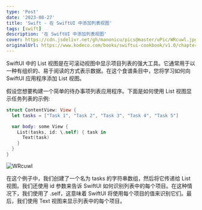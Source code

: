```yaml
---
type: 'Post'
date: '2023-08-27'
title: 'Swift - 在 SwiftUI 中添加列表视图'
tags: [swift]
description: '在 SwiftUI 中添加列表视图'
cover: https://cdn.jsdelivr.net/gh/manonicu/pics@master/uPic/WRcuwl.jpg
originalUrl: https://www.kodeco.com/books/swiftui-cookbook/v1.0/chapters/8-add-a-list-view-in-swiftui
---
```


SwiftUI 中的 List 视图是在可滚动视图中显示项目列表的强大工具。它通常用于以一种有组织的、易于阅读的方式表示数据。在这个食谱条目中，您将学习如何向 SwiftUI 应用程序添加 List 视图。

假设您想要构建一个简单的待办事项列表应用程序。下面是如何使用 List 视图显示任务列表的示例:

```swift
struct ContentView: View {
  let tasks = ["Task 1", "Task 2", "Task 3", "Task 4", "Task 5"]

  var body: some View {
    List(tasks, id: \.self) { task in
      Text(task)
    }
  }
}
```

![WRcuwl](https://cdn.jsdelivr.net/gh/manonicu/pics@master/uPic/WRcuwl.jpg)

在这个例子中，我们创建了一个名为 tasks 的字符串数组，然后将它传递给 List 视图。我们还使用 id 参数来告诉 SwiftUI 如何识别列表中的每个项目。在这种情况下，我们使用了 \.self，这意味着 SwiftUI 将使用每个项目的值来识别它们。最后，我们使用 Text 视图来显示列表中的每个项目。
